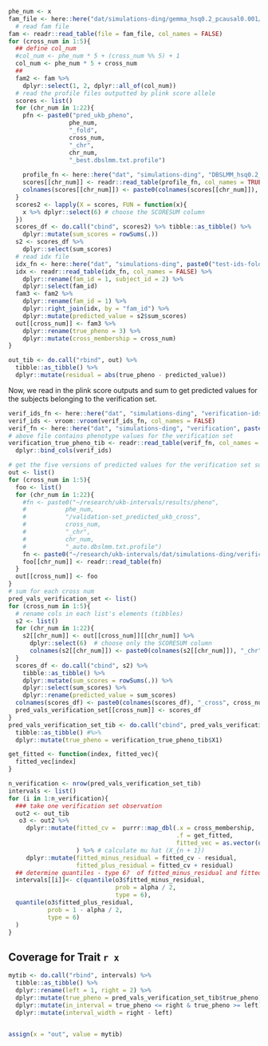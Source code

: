

```r
phe_num <- x
fam_file <- here::here("dat/simulations-ding/gemma_hsq0.2_pcausal0.001/chr1.fam")
  # read fam file
fam <- readr::read_table(file = fam_file, col_names = FALSE)
for (cross_num in 1:5){
  ## define col_num
  #col_num <- phe_num * 5 + (cross_num %% 5) + 1 
  col_num <- phe_num * 5 + cross_num
  ## 
  fam2 <- fam %>%
    dplyr::select(1, 2, dplyr::all_of(col_num)) 
  # read the profile files outputted by plink score allele
  scores <- list()
  for (chr_num in 1:22){
    pfn <- paste0("pred_ukb_pheno", 
                 phe_num, 
                 "_fold", 
                 cross_num, 
                 "_chr", 
                 chr_num, 
                 "_best.dbslmm.txt.profile")
    
    profile_fn <- here::here("dat", "simulations-ding", "DBSLMM_hsq0.2_pcausal0.001", pfn)
    scores[[chr_num]] <- readr::read_table(profile_fn, col_names = TRUE)
    colnames(scores[[chr_num]]) <- paste0(colnames(scores[[chr_num]]), "_chr", chr_num)
  }
  scores2 <- lapply(X = scores, FUN = function(x){
    x %>% dplyr::select(6) # choose the SCORESUM column
  })
  scores_df <- do.call("cbind", scores2) %>% tibble::as_tibble() %>%
    dplyr::mutate(sum_scores = rowSums(.))
  s2 <- scores_df %>%
    dplyr::select(sum_scores)
  # read idx file
  idx_fn <- here::here("dat", "simulations-ding", paste0("test-ids-fold", cross_num, ".txt")) 
  idx <- readr::read_table(idx_fn, col_names = FALSE) %>%
    dplyr::rename(fam_id = 1, subject_id = 2) %>%
    dplyr::select(fam_id)
  fam3 <- fam2 %>%
    dplyr::rename(fam_id = 1) %>%
    dplyr::right_join(idx, by = "fam_id") %>%
    dplyr::mutate(predicted_value = s2$sum_scores) 
  out[[cross_num]] <- fam3 %>%
    dplyr::rename(true_pheno = 3) %>%
    dplyr::mutate(cross_membership = cross_num)
}  
```

```r
out_tib <- do.call("rbind", out) %>% 
  tibble::as_tibble() %>% 
  dplyr::mutate(residual = abs(true_pheno - predicted_value))
```

Now, we read in the plink score outputs and sum to get predicted values for the 
subjects belonging to the verification set.


```r
verif_ids_fn <- here::here("dat", "simulations-ding", "verification-ids.txt")
verif_ids <- vroom::vroom(verif_ids_fn, col_names = FALSE)
verif_fn <- here::here("dat", "simulations-ding", "verification", paste0("pheno", phe_num, ".txt"))
# above file contains phenotype values for the verification set
verification_true_pheno_tib <- readr::read_table(verif_fn, col_names = FALSE) %>%
  dplyr::bind_cols(verif_ids)
```

```r

# get the five versions of predicted values for the verification set subjects
out <- list()
for (cross_num in 1:5){
  foo <- list()
  for (chr_num in 1:22){
    #fn <- paste0("~/research/ukb-intervals/results/pheno", 
    #           phe_num, 
    #           "/validation-set_predicted_ukb_cross", 
    #           cross_num, 
    #           "_chr", 
    #           chr_num, 
    #           "_auto.dbslmm.txt.profile")
    fn <- paste0("~/research/ukb-intervals/dat/simulations-ding/verification/allele-scores_hsq0.2_pcausal0.001/pred_ukb_pheno", phe_num, "_fold", cross_num, "_chr", chr_num, "_best.dbslmm.txt.profile")
    foo[[chr_num]] <- readr::read_table(fn) 
  }
  out[[cross_num]] <- foo 
}
# sum for each cross num
pred_vals_verification_set <- list()
for (cross_num in 1:5){
  # rename cols in each list's elements (tibbles)
  s2 <- list()
  for (chr_num in 1:22){
    s2[[chr_num]] <- out[[cross_num]][[chr_num]] %>%
      dplyr::select(6)  # choose only the SCORESUM column
      colnames(s2[[chr_num]]) <- paste0(colnames(s2[[chr_num]]), "_chr", chr_num) 
  }
  scores_df <- do.call("cbind", s2) %>% 
    tibble::as_tibble() %>%
    dplyr::mutate(sum_scores = rowSums(.)) %>%
    dplyr::select(sum_scores) %>%
    dplyr::rename(predicted_value = sum_scores)
  colnames(scores_df) <- paste0(colnames(scores_df), "_cross", cross_num)
  pred_vals_verification_set[[cross_num]] <- scores_df
}
pred_vals_verification_set_tib <- do.call("cbind", pred_vals_verification_set) %>%
  tibble::as_tibble() #%>%
  dplyr::mutate(true_pheno = verification_true_pheno_tib$X1)
```



```r
get_fitted <- function(index, fitted_vec){
  fitted_vec[index]
}

n_verification <- nrow(pred_vals_verification_set_tib)
intervals <- list()
for (i in 1:n_verification){
  ### take one verification set observation
  out2 <- out_tib 
   o3 <- out2 %>% 
     dplyr::mutate(fitted_cv =  purrr::map_dbl(.x = cross_membership, 
                                               .f = get_fitted, 
                                               fitted_vec = as.vector(unlist(pred_vals_verification_set_tib[i, 1:5])))
                   ) %>% # calculate mu hat (X_{n + 1})
     dplyr::mutate(fitted_minus_residual = fitted_cv - residual, 
                   fitted_plus_residual = fitted_cv + residual)
  ## determine quantiles - type 6?  of fitted_minus_residual and fitted_plus_residual
  intervals[[i]]<- c(quantile(o3$fitted_minus_residual, 
                              prob = alpha / 2, 
                              type = 6), 
  quantile(o3$fitted_plus_residual, 
           prob = 1 - alpha / 2, 
           type = 6)
  )
}
```


## Coverage for Trait `r x`

```r
mytib <- do.call("rbind", intervals) %>% 
  tibble::as_tibble() %>%
  dplyr::rename(left = 1, right = 2) %>%
  dplyr::mutate(true_pheno = pred_vals_verification_set_tib$true_pheno) %>%
  dplyr::mutate(in_interval = true_pheno <= right & true_pheno >= left) %>%
  dplyr::mutate(interval_width = right - left)
 

```

```r
assign(x = "out", value = mytib)
```




